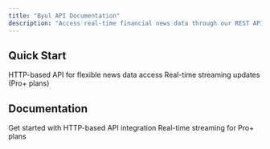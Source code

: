 ```yaml
---
title: "Byul API Documentation"
description: "Access real-time financial news data through our REST API and WebSocket connections. Perfect for developers building financial applications."
---
```


## Quick Start

<Columns cols={2}>
  <Card
    title="REST API"
    icon="globe"
    href="/rest-api/quickstart"
  >
    HTTP-based API for flexible news data access
  </Card>
  <Card
    title="WebSocket"
    icon="satellite-dish"
    href="/websocket/quickstart"
  >
    Real-time streaming updates (Pro+ plans)
  </Card>
</Columns>

## Documentation

<CardGroup cols={2}>
<Card title="REST API" href="/rest-api/quickstart">
Get started with HTTP-based API integration
</Card>
<Card title="WebSocket" href="/websocket/quickstart">  
Real-time streaming for Pro+ plans
</Card>
</CardGroup>